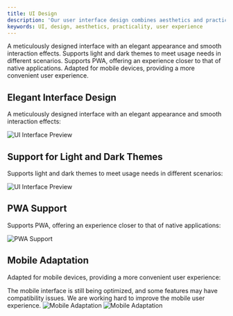 ```yaml
---
title: UI Design
description: 'Our user interface design combines aesthetics and practicality, providing users with an outstanding experience.'
keywords: UI, design, aesthetics, practicality, user experience
---
```



<CardGroup cols={2}>
  <Card title="Elegant Interface" icon="palette">
    A meticulously designed interface with an elegant appearance and smooth interaction effects.
  </Card>
  <Card title="Theme Support" icon="moon">
    Supports light and dark themes to meet usage needs in different scenarios.
  </Card>
  <Card title="PWA Support" icon="mobile">
    Supports PWA, offering an experience closer to that of native applications.
  </Card>
  <Card title="Mobile Adaptation" icon="mobile">
    Adapted for mobile devices, providing a more convenient user experience.
  </Card>
</CardGroup>

## Elegant Interface Design

A meticulously designed interface with an elegant appearance and smooth interaction effects:

<Frame>
  <img 
    src="https://oss.vidol.chat/assets/64672af6bfb7a9100cd03d7aaa8e1299.webp" 
    alt="UI Interface Preview"
  />
</Frame>

## Support for Light and Dark Themes

Supports light and dark themes to meet usage needs in different scenarios:

<Frame>
  <img 
    src="https://oss.vidol.chat/docs/2024/11/8bff962b07daa4c8a69233fa9465aef5.png" 
    alt="UI Interface Preview"
  />
</Frame>

## PWA Support

Supports PWA, offering an experience closer to that of native applications:

<Frame>
  <img 
    src="https://oss.vidol.chat/docs/2024/11/31a33f5a8f3a53a5bd4687f6393f2605.png" 
    alt="PWA Support"
  />
</Frame>

## Mobile Adaptation

Adapted for mobile devices, providing a more convenient user experience:

<Warning>
  The mobile interface is still being optimized, and some features may have compatibility issues. We are working hard to improve the mobile user experience.
</Warning>

<Frame>
  <img 
    src="https://oss.vidol.chat/docs/2024/11/343cb3215fbbb61e814288366856601f.png" 
    alt="Mobile Adaptation"
  />  
  <img 
    src="https://oss.vidol.chat/docs/2024/11/352368c4cd1c81a3184bea72ad8aa4e3.png" 
    alt="Mobile Adaptation"
  />
</Frame>

